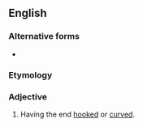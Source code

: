 ==English==

===Alternative forms===
* {{l|en|hamous}}

===Etymology===
{{der|en|la|hamus||hook}}

===Adjective===
{{en-adj|-}}

# {{lb|en|botany}} Having the end [[hooked]] or [[curved]].